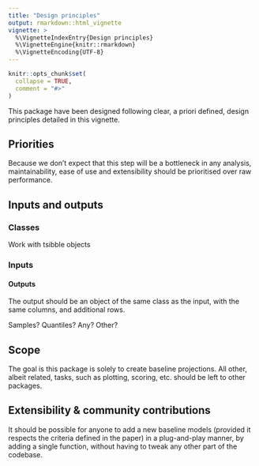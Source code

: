 ```yaml
---
title: "Design principles"
output: rmarkdown::html_vignette
vignette: >
  %\VignetteIndexEntry{Design principles}
  %\VignetteEngine{knitr::rmarkdown}
  %\VignetteEncoding{UTF-8}
---
```


```r
knitr::opts_chunk$set(
  collapse = TRUE,
  comment = "#>"
)
```

This package have been designed following clear, a priori defined, design principles detailed in this vignette.

## Priorities

Because we don't expect that this step will be a bottleneck in any analysis, maintainability, ease of use and extensibility should be prioritised over raw performance.

## Inputs and outputs

### Classes

Work with tsibble objects

### Inputs

#### Outputs

The output should be an object of the same class as the input, with the same columns, and additional rows.

Samples? Quantiles? Any? Other?

## Scope

The goal is this package is solely to create baseline projections. All other, albeit related, tasks, such as plotting, scoring, etc. should be left to other packages.

## Extensibility & community contributions

It should be possible for anyone to add a new baseline models (provided it respects the criteria defined in the paper) in a plug-and-play manner, by adding a single function, without having to tweak any other part of the codebase.
